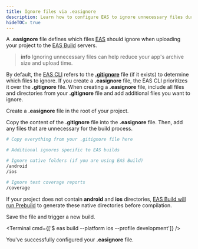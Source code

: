 ```yaml
---
title: Ignore files via .easignore
description: Learn how to configure EAS to ignore unnecessary files during the build process.
hideTOC: true
---
```



A **.easignore** file defines which files [EAS](https://expo.dev/eas) should ignore when uploading your project to the [EAS Build](/build/introduction) servers.

> **info** Ignoring unnecessary files can help reduce your app's archive size and upload time.

By default, the [EAS CLI](/build/setup/#install-the-latest-eas-cli) refers to the [**.gitignore**](https://git-scm.com/docs/gitignore) file (if it exists) to determine which files to ignore. If you create a **.easignore** file, the EAS CLI prioritizes it over the **.gitignore** file. When creating a **.easignore** file, include all files and directories from your **.gitignore** file and add additional files you want to ignore.

<Step label="1">

Create a **.easignore** file in the root of your project.

</Step>

<Step label="2">

Copy the content of the **.gitignore** file into the **.easignore** file. Then, add any files that are unnecessary for the build process.

```bash .easignore
# Copy everything from your .gitignore file here

# Additional ignores specific to EAS builds

# Ignore native folders (if you are using EAS Build)
/android
/ios

# Ignore test coverage reports
/coverage
```

If your project does not contain **android** and **ios** directories, [EAS Build will run Prebuild](/workflow/prebuild/#usage-with-eas-build) to generate these native directories before compilation.

</Step>

<Step label="3">

Save the file and trigger a new build.

<Terminal cmd={['$ eas build --platform ios --profile development']} />

</Step>

You've successfully configured your **.easignore** file.
